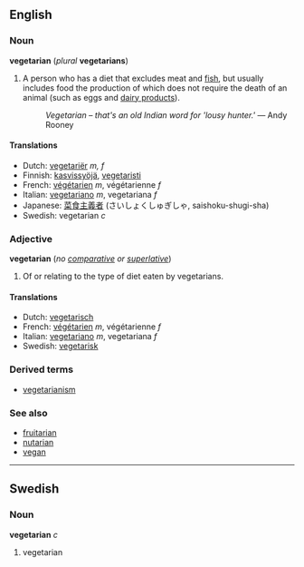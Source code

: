 ==English==
===Noun===
'''vegetarian''' (''plural'' '''vegetarians''')

#A person who has a diet that excludes meat and [[fish]], but usually includes food the production of which does not require the death of an animal (such as eggs and [[dairy product]]s).
#:''Vegetarian &ndash; that's an old Indian word for 'lousy hunter.' '' &mdash; Andy Rooney

====Translations====
*Dutch: [[vegetariër]] ''m, f''
*Finnish: [[kasvissyöjä]], [[vegetaristi]]
*French: [[végétarien]] ''m'', végétarienne ''f''
*Italian: [[vegetariano]] ''m'', vegetariana ''f''
*Japanese: [[菜食主義者]] (さいしょくしゅぎしゃ, saishoku-shugi-sha)
*Swedish: vegetarian ''c''

===Adjective===
'''vegetarian''' (''no [[comparative]] or [[superlative]]'')

#Of or relating to the type of diet eaten by vegetarians.

====Translations====
*Dutch: [[vegetarisch]]
*French: [[végétarien]] ''m'', végétarienne ''f''
*Italian: [[vegetariano]] ''m'', vegetariana ''f''
*Swedish: [[vegetarisk]]

===Derived terms===
*[[vegetarianism]]

===See also===
*[[fruitarian]]
*[[nutarian]]
*[[vegan]]

----
==Swedish==
===Noun===
'''vegetarian''' ''c''

#vegetarian